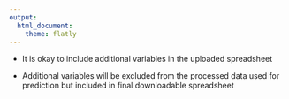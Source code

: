 ```yaml
---
output:
  html_document:
    theme: flatly
---
```


- It is okay to include additional variables in the uploaded spreadsheet

- Additional variables will be excluded from the processed data used for prediction but included in final downloadable spreadsheet